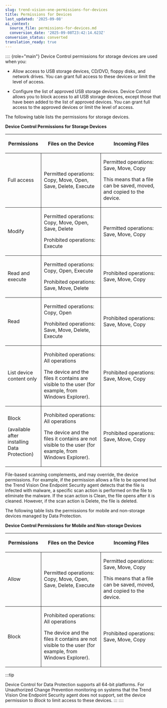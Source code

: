 ```yaml
---
slug: trend-vision-one-permissions-for-devices
title: Permissions for Devices
last_updated: '2025-09-08'
ai_context:
  source_file: permissions-for-devices.md
  conversion_date: '2025-09-08T23:42:14.623Z'
conversion_status: converted
translation_ready: true
---
```


:::: {role="main"}
Device Control permissions for storage devices are used when you:

- Allow access to USB storage devices, CD/DVD, floppy disks, and network drives. You can grant full access to these devices or limit the level of access.

- Configure the list of approved USB storage devices. Device Control allows you to block access to all USB storage devices, except those that have been added to the list of approved devices. You can grant full access to the approved devices or limit the level of access.

The following table lists the permissions for storage devices.

**Device Control Permissions for Storage Devices**

<table>
<colgroup>
<col style="width: 23%" />
<col style="width: 38%" />
<col style="width: 39%" />
</colgroup>
<thead>
<tr>
<th><p>Permissions</p></th>
<th><p>Files on the Device</p></th>
<th><p>Incoming Files</p></th>
</tr>
</thead>
<tbody>
<tr>
<td style="border-bottom-width: 1px; border-bottom-style: solid; border-right-width: 1px; border-right-style: solid"><p>Full access</p></td>
<td style="border-bottom-width: 1px; border-bottom-style: solid; border-right-width: 1px; border-right-style: solid"><p>Permitted operations: Copy, Move, Open, Save, Delete, Execute</p></td>
<td style="border-bottom-width: 1px; border-bottom-style: solid"><p>Permitted operations: Save, Move, Copy</p>
<p>This means that a file can be saved, moved, and copied to the device.</p></td>
</tr>
<tr>
<td style="border-bottom-width: 1px; border-bottom-style: solid; border-right-width: 1px; border-right-style: solid"><p>Modify</p></td>
<td style="border-bottom-width: 1px; border-bottom-style: solid; border-right-width: 1px; border-right-style: solid"><p>Permitted operations: Copy, Move, Open, Save, Delete</p>
<p>Prohibited operations: Execute</p></td>
<td style="border-bottom-width: 1px; border-bottom-style: solid"><p>Permitted operations: Save, Move, Copy</p></td>
</tr>
<tr>
<td style="border-bottom-width: 1px; border-bottom-style: solid; border-right-width: 1px; border-right-style: solid"><p>Read and execute</p></td>
<td style="border-bottom-width: 1px; border-bottom-style: solid; border-right-width: 1px; border-right-style: solid"><p>Permitted operations: Copy, Open, Execute</p>
<p>Prohibited operations: Save, Move, Delete</p></td>
<td style="border-bottom-width: 1px; border-bottom-style: solid"><p>Prohibited operations: Save, Move, Copy</p></td>
</tr>
<tr>
<td style="border-bottom-width: 1px; border-bottom-style: solid; border-right-width: 1px; border-right-style: solid"><p>Read</p></td>
<td style="border-bottom-width: 1px; border-bottom-style: solid; border-right-width: 1px; border-right-style: solid"><p>Permitted operations: Copy, Open</p>
<p>Prohibited operations: Save, Move, Delete, Execute</p></td>
<td style="border-bottom-width: 1px; border-bottom-style: solid"><p>Prohibited operations: Save, Move, Copy</p></td>
</tr>
<tr>
<td style="border-bottom-width: 1px; border-bottom-style: solid; border-right-width: 1px; border-right-style: solid"><p>List device content only</p></td>
<td style="border-bottom-width: 1px; border-bottom-style: solid; border-right-width: 1px; border-right-style: solid"><p>Prohibited operations: All operations</p>
<p>The device and the files it contains are visible to the user (for example, from Windows Explorer).</p></td>
<td style="border-bottom-width: 1px; border-bottom-style: solid"><p>Prohibited operations: Save, Move, Copy</p></td>
</tr>
<tr>
<td style="border-right-width: 1px; border-right-style: solid"><p>Block</p>
<p>(available after installing Data Protection)</p></td>
<td style="border-right-width: 1px; border-right-style: solid"><p>Prohibited operations: All operations</p>
<p>The device and the files it contains are not visible to the user (for example, from Windows Explorer).</p></td>
<td><p>Prohibited operations: Save, Move, Copy</p></td>
</tr>
</tbody>
</table>

File-based scanning complements, and may override, the device permissions. For example, if the permission allows a file to be opened but the Trend Vision One Endpoint Security agent detects that the file is infected with malware, a specific scan action is performed on the file to eliminate the malware. If the scan action is Clean, the file opens after it is cleaned. However, if the scan action is Delete, the file is deleted.

The following table lists the permissions for mobile and non-storage devices managed by Data Protection.

**Device Control Permissions for Mobile and Non-storage Devices**

<table>
<colgroup>
<col style="width: 23%" />
<col style="width: 38%" />
<col style="width: 39%" />
</colgroup>
<thead>
<tr>
<th><p>Permissions</p></th>
<th><p>Files on the Device</p></th>
<th><p>Incoming Files</p></th>
</tr>
</thead>
<tbody>
<tr>
<td style="border-bottom-width: 1px; border-bottom-style: solid; border-right-width: 1px; border-right-style: solid"><p>Allow</p></td>
<td style="border-bottom-width: 1px; border-bottom-style: solid; border-right-width: 1px; border-right-style: solid"><p>Permitted operations: Copy, Move, Open, Save, Delete, Execute</p></td>
<td style="border-bottom-width: 1px; border-bottom-style: solid"><p>Permitted operations: Save, Move, Copy</p>
<p>This means that a file can be saved, moved, and copied to the device.</p></td>
</tr>
<tr>
<td style="border-right-width: 1px; border-right-style: solid"><p>Block</p></td>
<td style="border-right-width: 1px; border-right-style: solid"><p>Prohibited operations: All operations</p>
<p>The device and the files it contains are not visible to the user (for example, from Windows Explorer).</p></td>
<td><p>Prohibited operations: Save, Move, Copy</p></td>
</tr>
</tbody>
</table>

:::tip

Device Control for Data Protection supports all 64-bit platforms. For Unauthorized Change Prevention monitoring on systems that the Trend Vision One Endpoint Security agent does not support, set the device permission to *Block* to limit access to these devices.
:::
::::
